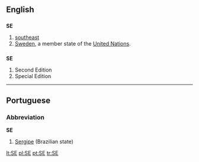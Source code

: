 {{see|Appendix:Variations of "se"}}
==English==

==={{abbreviation}}===
'''SE'''

# [[southeast]]
#[[Sweden]], a member state of the [[United Nations]].

==={{initialism}}===
'''SE'''

# Second Edition
# Special Edition

----

==Portuguese==

===Abbreviation===
'''SE'''

# [[Sergipe]] (Brazilian state)

[[lt:SE]]
[[pl:SE]]
[[pt:SE]]
[[tr:SE]]